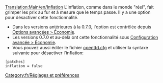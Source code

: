 [[Translation:Main/en/Inflation]]
L'inflation, comme dans le monde "réel", fait grimper les prix au fur et à mesure que le temps passe. Il y a une option pour désactiver cette fonctionnalité.

*Dans les versions antérieures à la 0.7.0, l'option est contrôlée depuis [[Main/en/Options avancées 0.3.0 - 0.6.3/Économie/Fr#Arrêter l'inflation|Options avancées > Économie]].
*Les versions 0.7.0 et au-delà ont cette fonctionnalité sous [[Main/en/Options Avancées/Économie/Fr#Inflation|Configuration avancée > Économie]].
*Vous pouvez aussi éditer le fichier [[Main/fr/Openttd.cfg|openttd.cfg]] et utiliser la syntaxe suivante pour désactiver l'inflation:
<pre>[patches]
inflation = false</pre>

[[Category:fr/Réglages et préférences]]